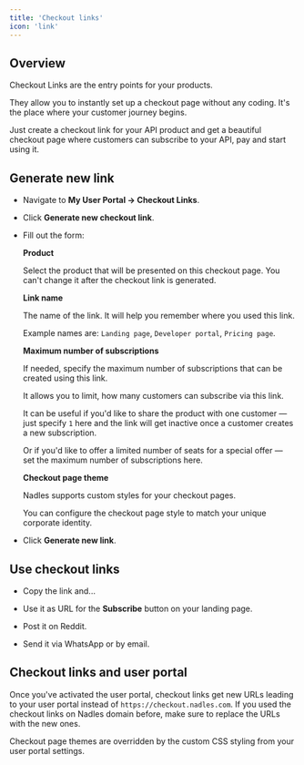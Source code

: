 ```yaml
---
title: 'Checkout links'
icon: 'link'
---
```


## Overview

Checkout Links are the entry points for your products. 

They allow you to instantly set up a checkout page without any coding.
It's the place where your customer journey begins.

Just create a checkout link for your API product and get a beautiful checkout page where customers can subscribe to your API, pay and start using it.

## Generate new link


* Navigate to **My User Portal → Checkout Links**.

* Click **Generate new checkout link**.
    
* Fill out the form:

    **Product**

    Select the product that will be presented on this checkout page. You can't change it after the checkout link is generated.

    **Link name**
    
    The name of the link. 
    It will help you remember where you used this link.

    Example names are: `Landing page`, `Developer portal`, `Pricing page`.

    **Maximum number of subscriptions**
    
    If needed, specify the maximum number of subscriptions that can be created using this link. 

    It allows you to limit, how many customers can subscribe via this link. 
    
    It can be useful if you'd like to share the product with one customer — just specify `1` here and the link will get inactive once a customer creates a new subscription.

    Or if you'd like to offer a limited number of seats for a special offer — set the maximum number of subscriptions here.

    **Checkout page theme**

    Nadles supports custom styles for your checkout pages.

    You can configure the checkout page style to match your unique corporate identity.

* Click **Generate new link**.


## Use checkout links

* Copy the link and...

* Use it as URL for the **Subscribe** button on your landing page.

*  Post it on Reddit.

*  Send it via WhatsApp or by email.

## Checkout links and user portal

Once you've activated the user portal, checkout links get new URLs leading to your user portal instead of `https://checkout.nadles.com`.
If you used the checkout links on Nadles domain before, make sure to replace the URLs with the new ones.

Checkout page themes are overridden by the custom CSS styling from your user portal settings.
